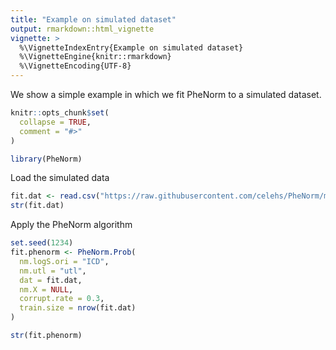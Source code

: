 ```yaml
---
title: "Example on simulated dataset"
output: rmarkdown::html_vignette
vignette: >
  %\VignetteIndexEntry{Example on simulated dataset}
  %\VignetteEngine{knitr::rmarkdown}
  %\VignetteEncoding{UTF-8}
---
```


We show a simple example in which we fit PheNorm to a simulated dataset.

```r
knitr::opts_chunk$set(
  collapse = TRUE,
  comment = "#>"
)
```

```r
library(PheNorm)
```

Load the simulated data

```r
fit.dat <- read.csv("https://raw.githubusercontent.com/celehs/PheNorm/master/data-raw/data.csv")
str(fit.dat)
```

Apply the PheNorm algorithm

```r
set.seed(1234)
fit.phenorm <- PheNorm.Prob(
  nm.logS.ori = "ICD", 
  nm.utl = "utl", 
  dat = fit.dat, 
  nm.X = NULL, 
  corrupt.rate = 0.3, 
  train.size = nrow(fit.dat)
)
```

```r
str(fit.phenorm)
```
